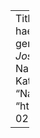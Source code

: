 ---
Title: "Inherited causes of clonal haematopoiesis in 97,691 whole genomes"
Authors: "Alexander G. Bick*, Joshua S. Weinstock*, Satish K Nandakumar, Charles P Fulco, …, Sekar Kathiresan^, Pradeep Natarajan^"
Venue: "Nature"
Year: 2020
DOI: "https://www.nature.com/articles/s41586-020-2819-2"

---